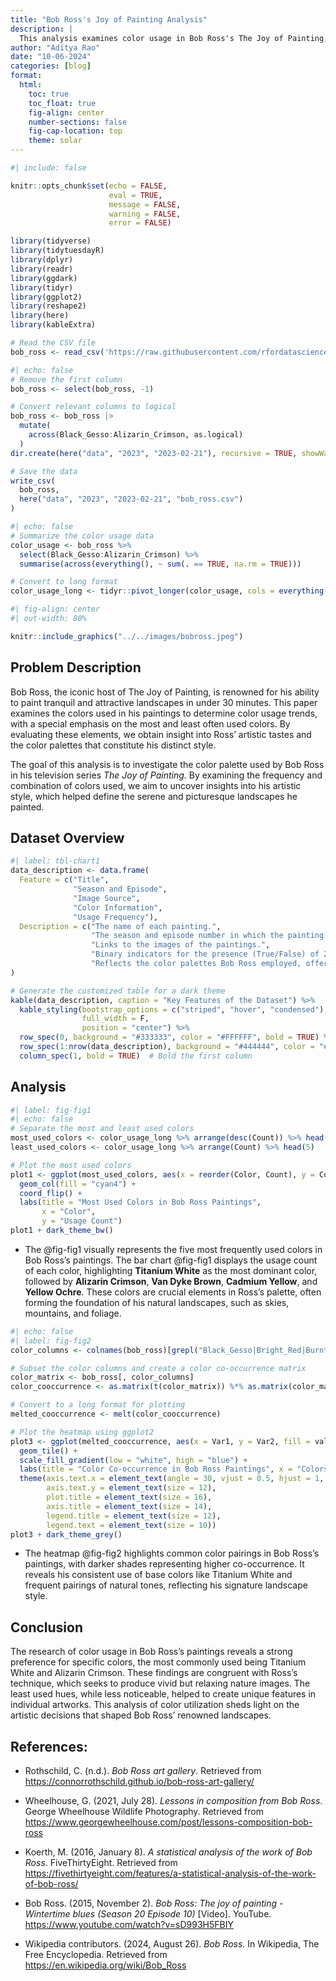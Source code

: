 ```yaml
---
title: "Bob Ross's Joy of Painting Analysis"
description: |
  This analysis examines color usage in Bob Ross's The Joy of Painting, highlighting his aesthetic choices and frequent use of a limited, serene color palette.
author: "Aditya Rao"
date: "10-06-2024"
categories: [blog]
format:
  html:
    toc: true
    toc_float: true
    fig-align: center
    number-sections: false
    fig-cap-location: top
    theme: solar
---
```

```r
#| include: false

knitr::opts_chunk$set(echo = FALSE,
                      eval = TRUE,
                      message = FALSE,
                      warning = FALSE,
                      error = FALSE)
```

```r

library(tidyverse)
library(tidytuesdayR)
library(dplyr)
library(readr)
library(ggdark)
library(tidyr)
library(ggplot2)
library(reshape2)
library(here)
library(kableExtra)
```

```r
# Read the CSV file
bob_ross <- read_csv('https://raw.githubusercontent.com/rfordatascience/tidytuesday/master/data/2023/2023-02-21/bob_ross.csv')
```
```r
#| echo: false
# Remove the first column
bob_ross <- select(bob_ross, -1)

# Convert relevant columns to logical
bob_ross <- bob_ross |> 
  mutate(
    across(Black_Gesso:Alizarin_Crimson, as.logical)
  )
dir.create(here("data", "2023", "2023-02-21"), recursive = TRUE, showWarnings = FALSE)

# Save the data
write_csv(
  bob_ross,
  here("data", "2023", "2023-02-21", "bob_ross.csv")
)
```

```r
#| echo: false
# Summarize the color usage data
color_usage <- bob_ross %>%
  select(Black_Gesso:Alizarin_Crimson) %>%
  summarise(across(everything(), ~ sum(. == TRUE, na.rm = TRUE)))

# Convert to long format
color_usage_long <- tidyr::pivot_longer(color_usage, cols = everything(), names_to = "Color", values_to = "Count")
```

```r
#| fig-align: center
#| out-width: 80%

knitr::include_graphics("../../images/bobross.jpeg")

```


## Problem Description

Bob Ross, the iconic host of The Joy of Painting, is renowned for his ability to paint tranquil and attractive landscapes in under 30 minutes. This paper examines the colors used in his paintings to determine color usage trends, with a special emphasis on the most and least often used colors. By evaluating these elements, we obtain insight into Ross' artistic tastes and the color palettes that constitute his distinct style.

The goal of this analysis is to investigate the color palette used by Bob Ross in his television series *The Joy of Painting*. By examining the frequency and combination of colors used, we aim to uncover insights into his artistic style, which helped define the serene and picturesque landscapes he painted.

## Dataset Overview

```r
#| label: tbl-chart1
data_description <- data.frame(
  Feature = c("Title", 
              "Season and Episode", 
              "Image Source", 
              "Color Information", 
              "Usage Frequency"),
  Description = c("The name of each painting.",
                  "The season and episode number in which the painting was featured.",
                  "Links to the images of the paintings.",
                  "Binary indicators for the presence (True/False) of 22 specific colors across the paintings, including Titanium White, Alizarin Crimson, Van Dyke Brown, etc.",
                  "Reflects the color palettes Bob Ross employed, offering insights into his artistic choices and recurring themes.")
)

# Generate the customized table for a dark theme
kable(data_description, caption = "Key Features of the Dataset") %>%
  kable_styling(bootstrap_options = c("striped", "hover", "condensed"), 
                full_width = F, 
                position = "center") %>%
  row_spec(0, background = "#333333", color = "#FFFFFF", bold = TRUE) %>%  # Header row dark background
  row_spec(1:nrow(data_description), background = "#444444", color = "#FFFFFF") %>%  # Data rows
  column_spec(1, bold = TRUE)  # Bold the first column
```

## Analysis
```r
#| label: fig-fig1
#| echo: false
# Separate the most and least used colors
most_used_colors <- color_usage_long %>% arrange(desc(Count)) %>% head(5)
least_used_colors <- color_usage_long %>% arrange(Count) %>% head(5)

# Plot the most used colors
plot1 <- ggplot(most_used_colors, aes(x = reorder(Color, Count), y = Count)) +
  geom_col(fill = "cyan4") +
  coord_flip() +
  labs(title = "Most Used Colors in Bob Ross Paintings",
       x = "Color",
       y = "Usage Count") 
plot1 + dark_theme_bw()
```

-   The @fig-fig1 visually represents the five most frequently used colors in Bob Ross's paintings. The bar chart @fig-fig1 displays the usage count of each color, highlighting **Titanium White** as the most dominant color, followed by **Alizarin Crimson**, **Van Dyke Brown**, **Cadmium Yellow**, and **Yellow Ochre**. These colors are crucial elements in Ross’s palette, often forming the foundation of his natural landscapes, such as skies, mountains, and foliage.

```r
#| echo: false
#| label: fig-fig2
color_columns <- colnames(bob_ross)[grepl("Black_Gesso|Bright_Red|Burnt_Umber|Cadmium_Yellow|Dark_Sienna|Indian_Red|Indian_Yellow|Liquid_Black|Liquid_Clear|Midnight_Black|Phthalo_Blue|Phthalo_Green|Prussian_Blue|Sap_Green|Titanium_White|Van_Dyke_Brown|Yellow_Ochre|Alizarin_Crimson", colnames(bob_ross))]

# Subset the color columns and create a color co-occurrence matrix
color_matrix <- bob_ross[, color_columns]
color_cooccurrence <- as.matrix(t(color_matrix)) %*% as.matrix(color_matrix)

# Convert to a long format for plotting
melted_cooccurrence <- melt(color_cooccurrence)

# Plot the heatmap using ggplot2
plot3 <- ggplot(melted_cooccurrence, aes(x = Var1, y = Var2, fill = value)) +
  geom_tile() +
  scale_fill_gradient(low = "white", high = "blue") +
  labs(title = "Color Co-occurrence in Bob Ross Paintings", x = "Colors", y = "Colors") +
  theme(axis.text.x = element_text(angle = 30, vjust = 0.5, hjust = 1, size = 12),
        axis.text.y = element_text(size = 12),
        plot.title = element_text(size = 16),
        axis.title = element_text(size = 14),
        legend.title = element_text(size = 12),
        legend.text = element_text(size = 10))
plot3 + dark_theme_grey()
```

- The heatmap @fig-fig2 highlights common color pairings in Bob Ross's paintings, with darker shades representing higher co-occurrence. It reveals his consistent use of base colors like Titanium White and frequent pairings of natural tones, reflecting his signature landscape style.

## Conclusion

The research of color usage in Bob Ross's paintings reveals a strong preference for specific colors, the most commonly used being Titanium White and Alizarin Crimson. These findings are congruent with Ross's technique, which seeks to produce vivid but relaxing nature images. The least used hues, while less noticeable, helped to create unique features in individual artworks. This analysis of color utilization sheds light on the artistic decisions that shaped Bob Ross' renowned landscapes.

## References:

-   Rothschild, C. (n.d.). *Bob Ross art gallery*. Retrieved from <https://connorrothschild.github.io/bob-ross-art-gallery/>

-   Wheelhouse, G. (2021, July 28). *Lessons in composition from Bob Ross*. George Wheelhouse Wildlife Photography. Retrieved from <https://www.georgewheelhouse.com/post/lessons-composition-bob-ross>

-   Koerth, M. (2016, January 8). *A statistical analysis of the work of Bob Ross*. FiveThirtyEight. Retrieved from <https://fivethirtyeight.com/features/a-statistical-analysis-of-the-work-of-bob-ross/>

-   Bob Ross. (2015, November 2). *Bob Ross: The joy of painting - Wintertime blues (Season 20 Episode 10)* \[Video\]. YouTube. <https://www.youtube.com/watch?v=sD993H5FBIY>

-   Wikipedia contributors. (2024, August 26). *Bob Ross*. In Wikipedia, The Free Encyclopedia. Retrieved from <https://en.wikipedia.org/wiki/Bob_Ross>
